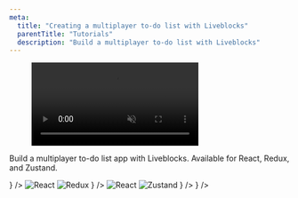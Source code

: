 ```yaml
---
meta:
  title: "Creating a multiplayer to-do list with Liveblocks"
  parentTitle: "Tutorials"
  description: "Build a multiplayer to-do list with Liveblocks"
---
```


<Figure>
  <video autoPlay loop muted playsInline>
    <source
      src="/images/docs/tutorials/todo-list/tutorial-todo-list-1.mp4"
      type="video/mp4"
    />
  </video>
</Figure>

Build a multiplayer to-do list app with Liveblocks. Available for React, Redux,
and Zustand.

<ListGrid>
  <DocsCard
    title="React"
    href="/docs/tutorials/multiplayer-to-do-list/react"
    visual={<img alt="React" src="/images/docs/react.svg" width={56} />}
  />
  <DocsCard
    title="React + Redux"
    href="/docs/tutorials/multiplayer-to-do-list/react-redux"
    visual={
      <>
        <img alt="React" src="/images/docs/react.svg" width={56} />
        <img alt="Redux" src="/images/docs/redux.svg" width={50} />
      </>
    }
  />
  <DocsCard
    title="React + Zustand"
    href="/docs/tutorials/multiplayer-to-do-list/react-zustand"
    visual={
      <>
        <img alt="React" src="/images/docs/react.svg" width={56} />
        <img alt="Zustand" src="/images/docs/zustand.png" width={66} />
      </>
    }
  />
  <DocsCard
    title="JavaScript"
    href="/docs/tutorials/multiplayer-to-do-list/javascript"
    visual={
      <img alt="JavaScript" src="/images/docs/javascript.svg" width={42} />
    }
  />
</ListGrid>

<MissingTechnologyBanner />
